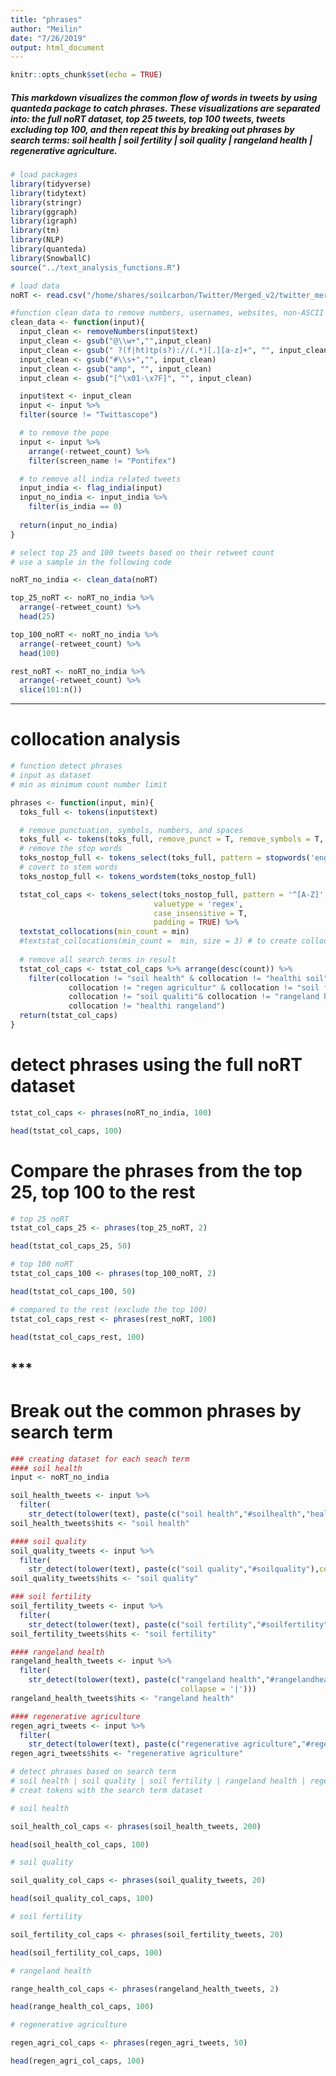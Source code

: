 ```yaml
---
title: "phrases"
author: "Meilin"
date: "7/26/2019"
output: html_document
---
```


```r
knitr::opts_chunk$set(echo = TRUE)
```

##### This markdown visualizes the common flow of words in tweets by using quanteda package to catch phrases. These visualizations are separated into: the full noRT dataset, top 25 tweets, top 100 tweets, tweets excluding top 100, and then repeat this by breaking out phrases by search terms: soil health | soil fertility | soil quality | rangeland health | regenerative agriculture.

```r
# load packages
library(tidyverse)
library(tidytext)
library(stringr)
library(ggraph)
library(igraph)
library(tm)
library(NLP)
library(quanteda)
library(SnowballC)
source("../text_analysis_functions.R")

# load data
noRT <- read.csv("/home/shares/soilcarbon/Twitter/Merged_v2/twitter_merged_noRT_v2.csv", stringsAsFactors = FALSE) 
```

```r
#function clean data to remove numbers, usernames, websites, non-ASCII characters and outlier
clean_data <- function(input){
  input_clean <- removeNumbers(input$text)
  input_clean <- gsub("@\\w+","",input_clean)
  input_clean <- gsub(" ?(f|ht)tp(s?)://(.*)[.][a-z]+", "", input_clean)
  input_clean <- gsub("#\\s+","", input_clean)
  input_clean <- gsub("amp", "", input_clean)
  input_clean <- gsub("[^\x01-\x7F]", "", input_clean)

  input$text <- input_clean
  input <- input %>% 
  filter(source != "Twittascope") 

  # to remove the pope
  input <- input %>%
    arrange(-retweet_count) %>%
    filter(screen_name != "Pontifex")

  # to remove all india related tweets
  input_india <- flag_india(input)
  input_no_india <- input_india %>% 
    filter(is_india == 0) 
  
  return(input_no_india)
}
```

```r
# select top 25 and 100 tweets based on their retweet count
# use a sample in the following code

noRT_no_india <- clean_data(noRT)

top_25_noRT <- noRT_no_india %>%
  arrange(-retweet_count) %>%
  head(25)

top_100_noRT <- noRT_no_india %>% 
  arrange(-retweet_count) %>% 
  head(100)

rest_noRT <- noRT_no_india %>% 
  arrange(-retweet_count) %>%
  slice(101:n())
```

***
# collocation analysis
```r
# function detect phrases
# input as dataset
# min as minimum count number limit

phrases <- function(input, min){
  toks_full <- tokens(input$text)

  # remove punctuation, symbols, numbers, and spaces
  toks_full <- tokens(toks_full, remove_punct = T, remove_symbols = T, remove_numbers = T)
  # remove the stop words
  toks_nostop_full <- tokens_select(toks_full, pattern = stopwords('english'), selection = 'remove')
  # covert to stem words
  toks_nostop_full <- tokens_wordstem(toks_nostop_full)

  tstat_col_caps <- tokens_select(toks_nostop_full, pattern = '^[A-Z]', 
                                valuetype = 'regex', 
                                case_insensitive = T, 
                                padding = TRUE) %>% 
  textstat_collocations(min_count = min)
  #textstat_collocations(min_count =  min, size = 3) # to create collocations of 3 words
  
  # remove all search terms in result
  tstat_col_caps <- tstat_col_caps %>% arrange(desc(count)) %>% 
    filter(collocation != "soil health" & collocation != "healthi soil" & 
             collocation != "regen agricultur" & collocation != "soil fertil" & 
             collocation != "soil qualiti"& collocation != "rangeland health" & 
             collocation != "healthi rangeland")
  return(tstat_col_caps)
}
```

# detect phrases using the full noRT dataset
```r
tstat_col_caps <- phrases(noRT_no_india, 100)

head(tstat_col_caps, 100)
```

# Compare the phrases from the top 25, top 100 to the rest
```r
# top 25 noRT
tstat_col_caps_25 <- phrases(top_25_noRT, 2)

head(tstat_col_caps_25, 50) 
```

```r
# top 100 noRT
tstat_col_caps_100 <- phrases(top_100_noRT, 2)

head(tstat_col_caps_100, 50) 
```

```r
# compared to the rest (exclude the top 100)
tstat_col_caps_rest <- phrases(rest_noRT, 100)

head(tstat_col_caps_rest, 100)
```

***
---------------------------------------------
# Break out the common phrases by search term

```r
### creating dataset for each seach term
#### soil health
input <- noRT_no_india

soil_health_tweets <- input %>% 
  filter(
    str_detect(tolower(text), paste(c("soil health","#soilhealth","healthy soil","#healthysoil"), collapse = '|')))
soil_health_tweets$hits <- "soil health"

#### soil quality
soil_quality_tweets <- input %>% 
  filter(
    str_detect(tolower(text), paste(c("soil quality","#soilquality"),collapse = '|')))
soil_quality_tweets$hits <- "soil quality"

### soil fertility
soil_fertility_tweets <- input %>% 
  filter(
    str_detect(tolower(text), paste(c("soil fertility","#soilfertility"),collapse = '|')))
soil_fertility_tweets$hits <- "soil fertility"

#### rangeland health
rangeland_health_tweets <- input %>% 
  filter(
    str_detect(tolower(text), paste(c("rangeland health","#rangelandhealth","healthy rangelands", "#healthyrangelands"),
                                      collapse = '|')))
rangeland_health_tweets$hits <- "rangeland health"

#### regenerative agriculture
regen_agri_tweets <- input %>% 
  filter(
    str_detect(tolower(text), paste(c("regenerative agriculture","#regenerativeagriculture"), collapse = '|')))
regen_agri_tweets$hits <- "regenerative agriculture"

```

```r
# detect phrases based on search term
# soil health | soil quality | soil fertility | rangeland health | regenerative agriculture
# creat tokens with the search term dataset

# soil health

soil_health_col_caps <- phrases(soil_health_tweets, 200)

head(soil_health_col_caps, 100)
```

```r
# soil quality

soil_quality_col_caps <- phrases(soil_quality_tweets, 20)

head(soil_quality_col_caps, 100)
```

```r
# soil fertility

soil_fertility_col_caps <- phrases(soil_fertility_tweets, 20)

head(soil_fertility_col_caps, 100)
```

```r
# rangeland health

range_health_col_caps <- phrases(rangeland_health_tweets, 2)

head(range_health_col_caps, 100)
```

```r
# regenerative agriculture

regen_agri_col_caps <- phrases(regen_agri_tweets, 50)

head(regen_agri_col_caps, 100)
```
